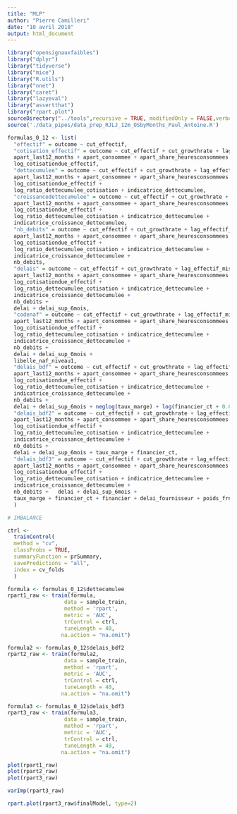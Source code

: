 ```yaml
---
title: "MLP"
author: "Pierre Camilleri"
date: "10 avril 2018"
output: html_document
---
```


```r
library("opensignauxfaibles")
library("dplyr")
library("tidyverse")
library("mice")
library("R.utils")
library("nnet")
library("caret")
library("lazyeval")
library("assertthat")
library("rpart.plot")
sourceDirectory("../tools",recursive = TRUE, modifiedOnly = FALSE,verbose = FALSE)
source('./data_pipes/data_prep_RJLJ_12m_OSbyMonths_Paul_Antoine.R')
```

```r
formulas_0_12 <- list(
  "effectif" = outcome ~ cut_effectif,
  "cotisation_effectif" = outcome ~ cut_effectif + cut_growthrate + lag_effectif_missing +
  apart_last12_months + apart_consommee + apart_share_heuresconsommees +
  log_cotisationdue_effectif,
  "dettecumulee" = outcome ~ cut_effectif + cut_growthrate + lag_effectif_missing +
  apart_last12_months + apart_consommee + apart_share_heuresconsommees +
  log_cotisationdue_effectif +
  log_ratio_dettecumulee_cotisation + indicatrice_dettecumulee,
  "croissancedettecumulee" = outcome ~ cut_effectif + cut_growthrate + lag_effectif_missing +
  apart_last12_months + apart_consommee + apart_share_heuresconsommees +
  log_cotisationdue_effectif +
  log_ratio_dettecumulee_cotisation + indicatrice_dettecumulee +
  indicatrice_croissance_dettecumulee,
  "nb_debits" = outcome ~ cut_effectif + cut_growthrate + lag_effectif_missing +
  apart_last12_months + apart_consommee + apart_share_heuresconsommees +
  log_cotisationdue_effectif +
  log_ratio_dettecumulee_cotisation + indicatrice_dettecumulee +
  indicatrice_croissance_dettecumulee +
  nb_debits,
  "delais" = outcome ~ cut_effectif + cut_growthrate + lag_effectif_missing +
  apart_last12_months + apart_consommee + apart_share_heuresconsommees +
  log_cotisationdue_effectif +
  log_ratio_dettecumulee_cotisation + indicatrice_dettecumulee +
  indicatrice_croissance_dettecumulee +
  nb_debits +
  delai + delai_sup_6mois,
  "codenaf" = outcome ~ cut_effectif + cut_growthrate + lag_effectif_missing +
  apart_last12_months + apart_consommee + apart_share_heuresconsommees +
  log_cotisationdue_effectif +
  log_ratio_dettecumulee_cotisation + indicatrice_dettecumulee +
  indicatrice_croissance_dettecumulee +
  nb_debits +
  delai + delai_sup_6mois +
  libelle_naf_niveau1,
  "delais_bdf" = outcome ~ cut_effectif + cut_growthrate + lag_effectif_missing +
  apart_last12_months + apart_consommee + apart_share_heuresconsommees +
  log_cotisationdue_effectif +
  log_ratio_dettecumulee_cotisation + indicatrice_dettecumulee +
  indicatrice_croissance_dettecumulee +
  nb_debits +
  delai + delai_sup_6mois + neglog(taux_marge) + log(financier_ct + 0.01) + financier + delai_fournisseur,
  "delais_bdf2" = outcome ~ cut_effectif + cut_growthrate + lag_effectif_missing +
  apart_last12_months + apart_consommee + apart_share_heuresconsommees +
  log_cotisationdue_effectif +
  log_ratio_dettecumulee_cotisation + indicatrice_dettecumulee +
  indicatrice_croissance_dettecumulee +
  nb_debits +
  delai + delai_sup_6mois + taux_marge + financier_ct,
  "delais_bdf3" = outcome ~ cut_effectif + cut_growthrate + lag_effectif_missing +
  apart_last12_months + apart_consommee + apart_share_heuresconsommees +
  log_cotisationdue_effectif +
  log_ratio_dettecumulee_cotisation + indicatrice_dettecumulee +
  indicatrice_croissance_dettecumulee +
  nb_debits +   delai + delai_sup_6mois +
  taux_marge + financier_ct + financier + delai_fournisseur + poids_frng + dette_fiscale
  )
```

```r

# IMBALANCE

ctrl <-
  trainControl(
  method = "cv",
  classProbs = TRUE,
  summaryFunction = prSummary,
  savePredictions = "all",
  index = cv_folds
  ) 

formula <- formulas_0_12$dettecumulee
rpart1_raw <- train(formula, 
                  data = sample_train, 
                  method = 'rpart',
                  metric = 'AUC',
                  trControl = ctrl,
                  tuneLength = 40,
                 na.action = "na.omit")

formula2 <- formulas_0_12$delais_bdf2
rpart2_raw <- train(formula2, 
                  data = sample_train, 
                  method = 'rpart',
                  metric = 'AUC',
                  trControl = ctrl,
                  tuneLength = 40,
                 na.action = "na.omit")

formula3 <- formulas_0_12$delais_bdf3
rpart3_raw <- train(formula3, 
                  data = sample_train, 
                  method = 'rpart',
                  metric = 'AUC',
                  trControl = ctrl,
                  tuneLength = 40,
                 na.action = "na.omit")

```


```r
plot(rpart1_raw)
plot(rpart2_raw)
plot(rpart3_raw)

varImp(rpart3_raw)

rpart.plot(rpart3_raw$finalModel, type=2)
```

